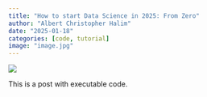 ```yaml
---
title: "How to start Data Science in 2025: From Zero"
author: "Albert Christopher Halim"
date: "2025-01-18"
categories: [code, tutorial]
image: "image.jpg"
---
```


![](image.jpg)

This is a post with executable code.
